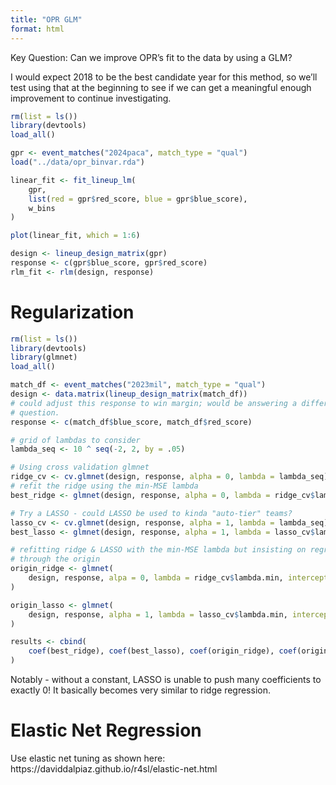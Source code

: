 ```yaml
---
title: "OPR GLM"
format: html
---
```


Key Question: Can we improve OPR's fit to the data by using a GLM? 

I would expect 2018 to be the best candidate year for this method, so we'll test using that at the beginning to see if we can get a meaningful enough improvement to continue investigating. 

```r
rm(list = ls())
library(devtools)
load_all()

gpr <- event_matches("2024paca", match_type = "qual")
load("../data/opr_binvar.rda")

linear_fit <- fit_lineup_lm(
    gpr, 
    list(red = gpr$red_score, blue = gpr$blue_score), 
    w_bins
)

plot(linear_fit, which = 1:6)
```

```r
design <- lineup_design_matrix(gpr)
response <- c(gpr$blue_score, gpr$red_score)
rlm_fit <- rlm(design, response)
```

# Regularization

```r
rm(list = ls())
library(devtools)
library(glmnet)
load_all()

match_df <- event_matches("2023mil", match_type = "qual")
design <- data.matrix(lineup_design_matrix(match_df))
# could adjust this response to win margin; would be answering a different
# question.
response <- c(match_df$blue_score, match_df$red_score)

# grid of lambdas to consider
lambda_seq <- 10 ^ seq(-2, 2, by = .05)

# Using cross validation glmnet
ridge_cv <- cv.glmnet(design, response, alpha = 0, lambda = lambda_seq)
# refit the ridge using the min-MSE lambda
best_ridge <- glmnet(design, response, alpha = 0, lambda = ridge_cv$lambda.min)

# Try a LASSO - could LASSO be used to kinda "auto-tier" teams?
lasso_cv <- cv.glmnet(design, response, alpha = 1, lambda = lambda_seq)
best_lasso <- glmnet(design, response, alpha = 1, lambda = lasso_cv$lambda.min)

# refitting ridge & LASSO with the min-MSE lambda but insisting on regression 
# through the origin
origin_ridge <- glmnet(
    design, response, alpa = 0, lambda = ridge_cv$lambda.min, intercept = FALSE
)

origin_lasso <- glmnet(
    design, response, alpha = 1, lambda = lasso_cv$lambda.min, intercept = FALSE
)

results <- cbind(
    coef(best_ridge), coef(best_lasso), coef(origin_ridge), coef(origin_lasso)
)
```

Notably - without a constant, LASSO is unable to push many coefficients to exactly 0! It basically becomes very similar to ridge regression.

# Elastic Net Regression

Use elastic net tuning as shown here: 
https://daviddalpiaz.github.io/r4sl/elastic-net.html

```r

```

